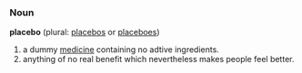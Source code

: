 ===Noun===
'''placebo''' (plural: [[placebos]] or [[placeboes]])

# a dummy [[medicine]] containing no adtive ingredients.
# anything of no real benefit which nevertheless makes people feel better.